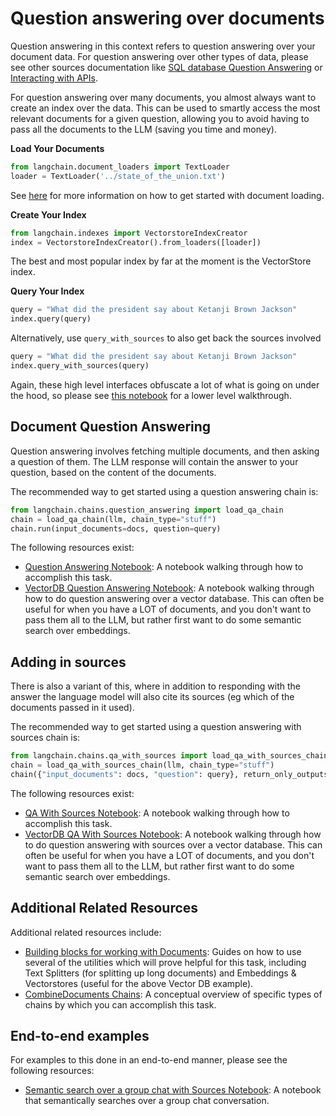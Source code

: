 # Question answering over documents

Question answering in this context refers to question answering over your document data.
For question answering over other types of data, please see other sources documentation like [SQL database Question Answering](../tabular) or [Interacting with APIs](../apis).

For question answering over many documents, you almost always want to create an index over the data.
This can be used to smartly access the most relevant documents for a given question, allowing you to avoid having to pass all the documents to the LLM (saving you time and money).

**Load Your Documents**

```python
from langchain.document_loaders import TextLoader
loader = TextLoader('../state_of_the_union.txt')
```

See [here](/docs/modules/data_io/document_loaders) for more information on how to get started with document loading.

**Create Your Index**

```python
from langchain.indexes import VectorstoreIndexCreator
index = VectorstoreIndexCreator().from_loaders([loader])
```

The best and most popular index by far at the moment is the VectorStore index.

**Query Your Index**

```python
query = "What did the president say about Ketanji Brown Jackson"
index.query(query)
```

Alternatively, use `query_with_sources` to also get back the sources involved

```python
query = "What did the president say about Ketanji Brown Jackson"
index.query_with_sources(query)
```

Again, these high level interfaces obfuscate a lot of what is going on under the hood, so please see [this notebook](/docs/modules/data_io/getting_started.html) for a lower level walkthrough.

## Document Question Answering

Question answering involves fetching multiple documents, and then asking a question of them.
The LLM response will contain the answer to your question, based on the content of the documents.

The recommended way to get started using a question answering chain is:

```python
from langchain.chains.question_answering import load_qa_chain
chain = load_qa_chain(llm, chain_type="stuff")
chain.run(input_documents=docs, question=query)
```

The following resources exist:

- [Question Answering Notebook](/docs/modules/chains/index_examples/question_answering.html): A notebook walking through how to accomplish this task.
- [VectorDB Question Answering Notebook](/docs/modules/chains/index_examples/vector_db_qa.html): A notebook walking through how to do question answering over a vector database. This can often be useful for when you have a LOT of documents, and you don't want to pass them all to the LLM, but rather first want to do some semantic search over embeddings.

## Adding in sources

There is also a variant of this, where in addition to responding with the answer the language model will also cite its sources (eg which of the documents passed in it used).

The recommended way to get started using a question answering with sources chain is:

```python
from langchain.chains.qa_with_sources import load_qa_with_sources_chain
chain = load_qa_with_sources_chain(llm, chain_type="stuff")
chain({"input_documents": docs, "question": query}, return_only_outputs=True)
```

The following resources exist:

- [QA With Sources Notebook](/docs/modules/chains/index_examples/qa_with_sources.html): A notebook walking through how to accomplish this task.
- [VectorDB QA With Sources Notebook](/docs/modules/chains/index_examples/vector_db_qa_with_sources.html): A notebook walking through how to do question answering with sources over a vector database. This can often be useful for when you have a LOT of documents, and you don't want to pass them all to the LLM, but rather first want to do some semantic search over embeddings.

## Additional Related Resources

Additional related resources include:

- [Building blocks for working with Documents](/docs/modules/data_io): Guides on how to use several of the utilities which will prove helpful for this task, including Text Splitters (for splitting up long documents) and Embeddings & Vectorstores (useful for the above Vector DB example).
- [CombineDocuments Chains](/docs/modules/chains/documents): A conceptual overview of specific types of chains by which you can accomplish this task.

## End-to-end examples

For examples to this done in an end-to-end manner, please see the following resources:

- [Semantic search over a group chat with Sources Notebook](./semantic-search-over-chat.html): A notebook that semantically searches over a group chat conversation.
